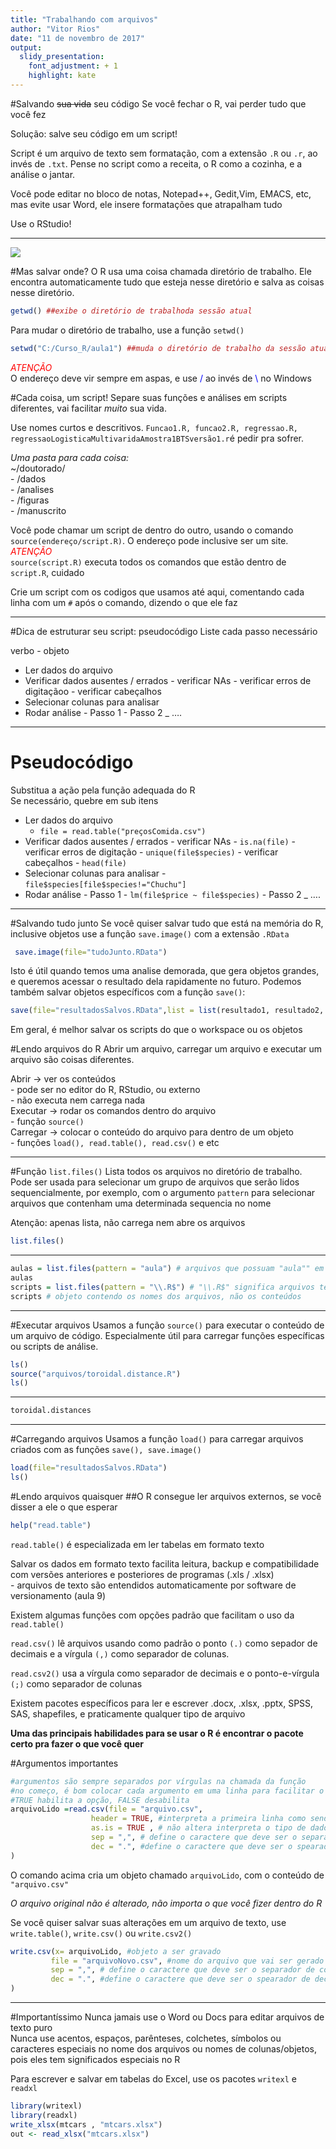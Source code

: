 ```yaml
---
title: "Trabalhando com arquivos"
author: "Vitor Rios"
date: "11 de novembro de 2017"
output:
  slidy_presentation:
    font_adjustment: + 1
    highlight: kate
---
```

#Salvando ~~sua vida~~ seu código
Se você fechar o R, vai perder tudo que você fez  

Solução: salve seu código em um script!  

Script é um arquivo de texto sem formatação, com a extensão `.R` ou `.r`, ao invés de `.txt`. Pense no script como a receita, o R como a cozinha, e a análise o jantar.

Você pode editar no bloco de notas, Notepad++, Gedit,Vim, EMACS, etc, mas evite usar Word, ele insere formatações que atrapalham tudo

Use o RStudio!

***
![](figuras/criarScript.png)

#Mas salvar onde?
O R usa uma coisa chamada diretório de trabalho. Ele encontra automaticamente tudo que esteja nesse diretório e salva as coisas nesse diretório.

```r
getwd() ##exibe o diretório de trabalhoda sessão atual
```

Para mudar o diretório de trabalho, use a função `setwd()`
```r
setwd("C:/Curso_R/aula1") ##muda o diretório de trabalho da sessão atual

```
<span style="color:red">*ATENÇÃO* </span>  
O endereço deve vir sempre em aspas, e use <span style="color:blue">/</span> ao invés de <span style="color:blue"> \\ </span> no Windows


#Cada coisa, um script!
Separe suas funções e análises em scripts diferentes, vai facilitar _muito_ sua vida.

Use nomes curtos e descritivos. `Funcao1.R, funcao2.R, regressao.R, regressaoLogisticaMultivaridaAmostra1BTSversão1.r`é pedir pra sofrer. 

*Uma pasta para cada coisa:*  
~/doutorado/   
            - /dados   
            - /analises  
            - /figuras   
            - /manuscrito  

Você pode chamar um script de dentro do outro, usando o comando   `source(endereço/script.R)`. O endereço pode inclusive ser um site.  
<span style="color:red">*ATENÇÃO* </span>  
`source(script.R)` executa todos os comandos que estão dentro de `script.R`, cuidado

Crie um script com os codigos que usamos até aqui, comentando cada linha com um `#` após o comando, dizendo o que ele faz

***
#Dica de estruturar seu script: pseudocódigo
Liste cada passo necessário

  verbo - objeto

- Ler dados do arquivo
- Verificar dados ausentes / errados
      - verificar NAs
      - verificar erros de digitaçãoo
      - verificar cabeçalhos
- Selecionar colunas para analisar
- Rodar análise
      - Passo 1
      - Passo 2
  _ ....

***
# Pseudocódigo
Substitua a ação pela função adequada do R  
Se necessário, quebre em sub itens

- Ler dados do arquivo
    - `file = read.table("preçosComida.csv")`
- Verificar dados ausentes / errados
      - verificar NAs
        - `is.na(file)`
      - verificar erros de digitação
        - `unique(file$species)`
      - verificar cabeçalhos
        - `head(file)`
- Selecionar colunas para analisar
      - `file$species[file$species!="Chuchu"]`
- Rodar análise
      - Passo 1
        - `lm(file$price ~ file$species)`
      - Passo 2
  _ ....

***

#Salvando tudo junto
Se você quiser salvar tudo que está na memória do R, inclusive objetos use a função `save.image()` com a extensão `.RData`
```r
 save.image(file="tudoJunto.RData")
```
Isto é útil quando temos uma analise demorada, que gera objetos grandes, e queremos acessar o resultado dela rapidamente no futuro. Podemos também salvar objetos específicos com a função `save()`:
```r
save(file="resultadosSalvos.RData",list = list(resultado1, resultado2, resultado3))
```
Em geral, é melhor salvar os scripts do que o workspace ou os objetos

#Lendo arquivos do R
Abrir um arquivo, carregar um arquivo e executar um arquivo são coisas diferentes.

Abrir -> ver os conteúdos  
      - pode ser no editor do R, RStudio, ou externo  
      - não executa nem carrega nada  
Executar -> rodar os comandos dentro do arquivo  
      - função `source()`   
Carregar -> colocar o conteúdo do arquivo para dentro de um objeto  
      - funções `load(), read.table(), read.csv()` e etc  


***
#Função `list.files()`
Lista todos os arquivos no diretório de trabalho. Pode ser usada para selecionar um grupo de arquivos que serão lidos sequencialmente, por exemplo, com o argumento `pattern` para selecionar arquivos que contenham uma determinada sequencia no nome

Atenção: apenas lista, não carrega nem abre os arquivos
```r
list.files()
```
***
```r
aulas = list.files(pattern = "aula") # arquivos que possuam "aula"" em qualquer lugar do nome
aulas
scripts = list.files(pattern = "\\.R$") # "\\.R$" significa arquivos terminados em .R
scripts # objeto contendo os nomes dos arquivos, não os conteúdos
```

***
#Executar arquivos
Usamos a função `source()` para executar o conteúdo de um arquivo de código. Especialmente útil para carregar funções específicas ou scripts de análise.
```r
ls()
source("arquivos/toroidal.distance.R")
ls()
```

***
```r
toroidal.distances
```
***
#Carregando arquivos
Usamos a função `load()` para carregar arquivos criados com as funções `save(), save.image()`
```r
load(file="resultadosSalvos.RData")
ls()
```

#Lendo arquivos quaisquer
##O R consegue ler arquivos externos, se você disser a ele o que esperar
```r
help("read.table")
```
`read.table()` é especializada em ler tabelas em formato texto

Salvar os dados em formato texto facilita leitura, backup e compatibilidade com versões anteriores e posteriores de programas (.xls / .xlsx)  
    - arquivos de texto são entendidos automaticamente por software de versionamento (aula 9)

Existem algumas funções com opções padrão que facilitam o uso da `read.table()`

`read.csv()` lê arquivos usando como padrão o ponto `(.)` como sepador de decimais e a vírgula `(,)` como separador de colunas. 

`read.csv2()` usa a vírgula como separador de decimais e o ponto-e-vírgula `(;)` como separador de colunas

Existem pacotes específicos para ler e escrever .docx, .xlsx, .pptx, SPSS, SAS, shapefiles, e praticamente qualquer tipo de arquivo

**Uma das principais habilidades para se usar o R é encontrar o pacote certo pra fazer o que você quer**

#Argumentos importantes
```r
#argumentos são sempre separados por vírgulas na chamada da função
#no começo, é bom colocar cada argumento em uma linha para facilitar o entendimento
#TRUE habilita a opção, FALSE desabilita
arquivoLido =read.csv(file = "arquivo.csv", 
                  header = TRUE, #interpreta a primeira linha como sendo o nome das colunas
                  as.is = TRUE , # não altera interpreta o tipo de dado em cada coluna, não altera seus dados. Se for FALSE, texto é interpretado como factor
                  sep = ",", # define o caractere que deve ser o separador de colunas
                  dec = ".", #define o caractere que deve ser o spearador de decimal
)
```

O comando acima cria um objeto chamado `arquivoLido`, com o conteúdo de `"arquivo.csv"`  

*O arquivo original não é alterado, não importa o que você fizer dentro do R*

Se você quiser salvar suas alterações em um arquivo de texto, use `write.table()`, `write.csv()` ou `write.csv2()`  

```r

write.csv(x= arquivoLido, #objeto a ser gravado
         file = "arquivoNovo.csv", #nome do arquivo que vai ser gerado
         sep = ",", # define o caractere que deve ser o separador de colunas
         dec = ".", #define o caractere que deve ser o spearador de decimal
)
```
***
#Importantíssimo
Nunca jamais use o Word ou Docs para editar arquivos de texto puro   
Nunca use acentos, espaços, parênteses, colchetes, símbolos ou caracteres especiais no nome dos arquivos ou nomes de colunas/objetos, pois eles tem significados especiais no R   

Para escrever e salvar em tabelas do Excel, use os pacotes `writexl` e `readxl`

```r
library(writexl)
library(readxl)
write_xlsx(mtcars , "mtcars.xlsx")
out <- read_xlsx("mtcars.xlsx")
```


